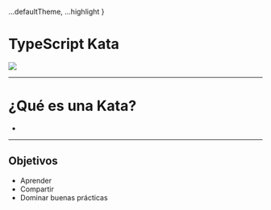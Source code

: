 

  ...defaultTheme,
  ...highlight
}

# TypeScript Kata

<img src={tsLogo}/>

<Logo/>

---

# ¿Qué es una Kata?

<Appear>

  -

</Appear>

<Logo/>

---

## Objetivos

<Appear>

  - Aprender
  - Compartir
  - Dominar buenas prácticas

</Appear>

<Logo/>
